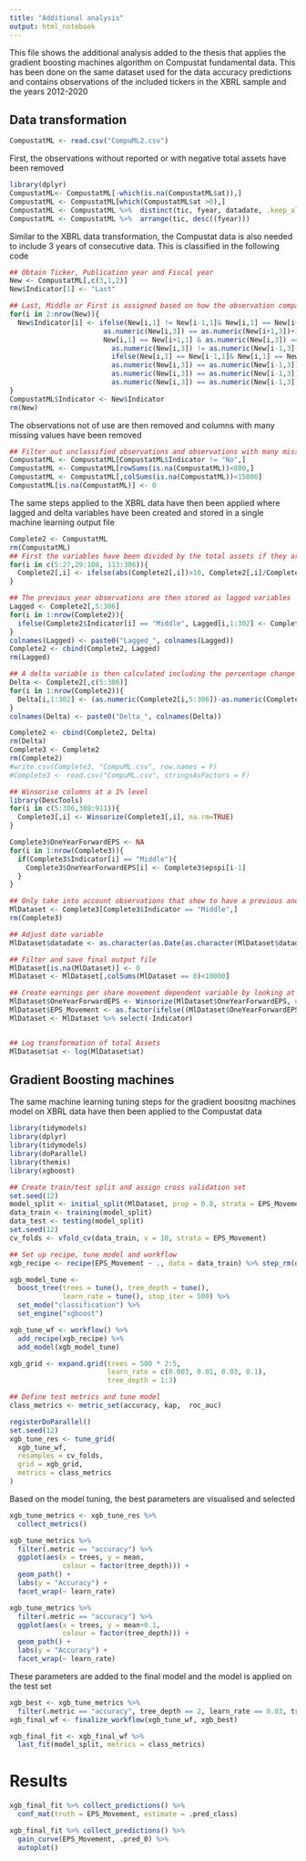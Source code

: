 ```yaml
---
title: "Additional analysis"
output: html_notebook
---
```

This file shows the additional analysis added to the thesis that applies the gradient boosting machines algorithm on Compustat fundamental data. This has been done on the same dataset used for the data accuracy predictions and contains observations of the included tickers in the XBRL sample and the years 2012-2020

## Data transformation
```r
CompustatML <- read.csv("CompuML2.csv")
```

First, the observations without reported or with negative total assets have been removed
```r
library(dplyr)
CompustatML<- CompustatML[-which(is.na(CompustatML$at)),]
CompustatML <- CompustatML[which(CompustatML$at >0),]
CompustatML <- CompustatML %>%  distinct(tic, fyear, datadate, .keep_all = TRUE)
CompustatML <- CompustatML %>%  arrange(tic, desc((fyear)))
```

Similar to the XBRL data transformation, the Compustat data is also needed to include 3 years of consecutive data. This is classified in the following code
```r
## Obtain Ticker, Publication year and Fiscal year 
New <- CompustatML[,c(3,1,2)]
New$Indicator[1] <- "Last"

## Last, Middle or First is assigned based on how the observation compares to the past and previous observation
for(i in 2:nrow(New)){
  New$Indicator[i] <- ifelse(New[i,1] != New[i-1,1]& New[i,1] == New[i+1,1] & 
                       as.numeric(New[i,3]) == as.numeric(New[i+1,3])+1,"Last",ifelse(New[i,1] == New[i-1,1]& 
                       New[i,1] == New[i+1,1] & as.numeric(New[i,3]) == as.numeric(New[i+1,3])+1 & 
                         as.numeric(New[i,3]) != as.numeric(New[i-1,3]-1),"Last",
                         ifelse(New[i,1] == New[i-1,1]& New[i,1] == New[i+1,1] & as.numeric(New[i,3]) == as.numeric(New[i+1,3])+1 & 
                         as.numeric(New[i,3]) == as.numeric(New[i-1,3])-1,"Middle", ifelse(New[i,1] == New[i-1,1] & New[i,1] != New[i+1,1] & 
                         as.numeric(New[i,3]) == as.numeric(New[i-1,3])-1,"First",ifelse(New[i,1] == New[i-1,1] & New[i,1] == New[i+1,1] & 
                         as.numeric(New[i,3]) == as.numeric(New[i-1,3])-1 & as.numeric(New[i,3]) != as.numeric(New[i+1,3])+1,"First","No")))))
}
CompustatML$Indicator <- New$Indicator
rm(New)
```

The observations not of use are then removed and columns with many missing values have been removed

```r
## Filter out unclassified observations and observations with many missing values
CompustatML <- CompustatML[CompustatML$Indicator != "No",]
CompustatML <- CompustatML[rowSums(is.na(CompustatML))<800,]
CompustatML <- CompustatML[,colSums(is.na(CompustatML))<15000]
CompustatML[is.na(CompustatML)] <- 0 
```


The same steps applied to the XBRL data have then been applied where lagged and delta variables have been created and stored in a single machine learning output file
```r
Complete2 <- CompustatML
rm(CompustatML)
## First the variables have been divided by the total assets if they are not already a percentage or a per share item
for(i in c(5:27,29:108, 113:306)){
  Complete2[,i] <- ifelse(abs(Complete2[,i])>10, Complete2[,i]/Complete2$at, Complete2[,i])
}

## The previous year observations are then stored as lagged variables
Lagged <- Complete2[,5:306]
for(i in 1:nrow(Complete2)){
  ifelse(Complete2$Indicator[i] == "Middle", Lagged[i,1:302] <- Complete2[i+1,5:306],Lagged[i,1:302] <- "")  
}
colnames(Lagged) <- paste0("Lagged_", colnames(Lagged))
Complete2 <- cbind(Complete2, Lagged)
rm(Lagged)

## A delta variable is then calculated including the percentage change of the current year and lagged value
Delta <- Complete2[,c(5:306)]
for(i in 1:nrow(Complete2)){
  Delta[i,1:302] <- (as.numeric(Complete2[i,5:306])-as.numeric(Complete2[i,308:609]))/as.numeric(Complete2[i,308:609]) 
}
colnames(Delta) <- paste0("Delta_", colnames(Delta))

Complete2 <- cbind(Complete2, Delta)
rm(Delta)
Complete3 <- Complete2
rm(Complete2)
#write.csv(Complete3, "CompuML.csv", row.names = F)
#Complete3 <- read.csv("CompuML.csv", stringsAsFactors = F)

## Winsorise columns at a 1% level
library(DescTools)
for(i in c(5:306,308:911)){
  Complete3[,i] <- Winsorize(Complete3[,i], na.rm=TRUE) 
}

Complete3$OneYearForwardEPS <- NA
for(i in 1:nrow(Complete3)){
  if(Complete3$Indicator[i] == "Middle"){
    Complete3$OneYearForwardEPS[i] <- Complete3$epspi[i-1]
  }
}

## Only take into account observations that show to have a previous and a future year available
MlDataset <- Complete3[Complete3$Indicator == "Middle",]
rm(Complete3)

## Adjust date variable
MlDataset$datadate <- as.character(as.Date(as.character(MlDataset$datadate),format="%Y%m%d"))

## Filter and save final output file
MlDataset[is.na(MlDataset)] <- 0
MlDataset <- MlDataset[,colSums(MlDataset == 0)<10000]

## Create earnings per share movement dependent variable by looking at the up or down move of EPS
MlDataset$OneYearForwardEPS <- Winsorize(MlDataset$OneYearForwardEPS, na.rm=TRUE) 
MlDataset$EPS_Movement <- as.factor(ifelse((MlDataset$OneYearForwardEPS - MlDataset$epspi)>0, 1,0))
MlDataset <- MlDataset %>% select(-Indicator)


## Log transformation of total Assets
MlDataset$at <- log(MlDataset$at)
```

## Gradient Boosting machines

The same machine learning tuning steps for the gradient boositng machines model on XBRL data have then been applied to the Compustat data
```r
library(tidymodels)
library(dplyr)
library(tidymodels)
library(doParallel)
library(themis)
library(xgboost)

## Create train/test split and assign cross validation set
set.seed(12)
model_split <- initial_split(MlDataset, prop = 0.8, strata = EPS_Movement)
data_train <- training(model_split)
data_test <- testing(model_split)
set.seed(12)
cv_folds <- vfold_cv(data_train, v = 10, strata = EPS_Movement)

## Set up recipe, tune model and workflow
xgb_recipe <- recipe(EPS_Movement ~ ., data = data_train) %>% step_rm(datadate, fyear, tic, fyr, OneYearForwardEPS)

xgb_model_tune <- 
  boost_tree(trees = tune(), tree_depth = tune(), 
             learn_rate = tune(), stop_iter = 500) %>%
  set_mode("classification") %>%
  set_engine("xgboost")

xgb_tune_wf <- workflow() %>%
  add_recipe(xgb_recipe) %>%
  add_model(xgb_model_tune)

xgb_grid <- expand.grid(trees = 500 * 2:5, 
                        learn_rate = c(0.003, 0.01, 0.03, 0.1), 
                        tree_depth = 1:3)

## Define test metrics and tune model
class_metrics <- metric_set(accuracy, kap,  roc_auc)

registerDoParallel()
set.seed(12)
xgb_tune_res <- tune_grid(
  xgb_tune_wf,
  resamples = cv_folds,
  grid = xgb_grid,
  metrics = class_metrics
)
```

Based on the model tuning, the best parameters are visualised and selected
```r
xgb_tune_metrics <- xgb_tune_res %>%
  collect_metrics()

xgb_tune_metrics %>% 
  filter(.metric == "accuracy") %>% 
  ggplot(aes(x = trees, y = mean, 
             colour = factor(tree_depth))) +
  geom_path() +
  labs(y = "Accuracy") + 
  facet_wrap(~ learn_rate)
```

```r
xgb_tune_metrics %>% 
  filter(.metric == "accuracy") %>% 
  ggplot(aes(x = trees, y = mean+0.1, 
             colour = factor(tree_depth))) +
  geom_path() +
  labs(y = "Accuracy") + 
  facet_wrap(~ learn_rate)
```



These parameters are added to the final model and the model is applied on the test set
```r
xgb_best <- xgb_tune_metrics %>% 
  filter(.metric == "accuracy", tree_depth == 2, learn_rate == 0.03, trees == 2000)
xgb_final_wf <- finalize_workflow(xgb_tune_wf, xgb_best)

xgb_final_fit <- xgb_final_wf %>%
  last_fit(model_split, metrics = class_metrics)
```

# Results

```r

xgb_final_fit %>% collect_predictions() %>% 
  conf_mat(truth = EPS_Movement, estimate = .pred_class) 
```

```r
xgb_final_fit %>% collect_predictions() %>% 
  gain_curve(EPS_Movement, .pred_0) %>% 
  autoplot()
```

